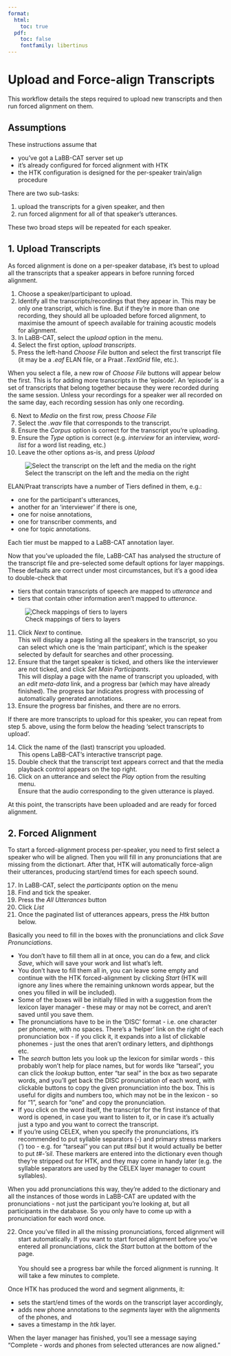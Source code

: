```yaml
---
format:
  html:
    toc: true
  pdf: 
    toc: false
    fontfamily: libertinus
---
```

# Upload and Force-align Transcripts

This workflow details the steps required to upload new transcripts and then run forced alignment on them.

::: {.callout-note collapse="true"}
## Assumptions

These instructions assume that 

- you've got a LaBB-CAT server set up
- it's already configured for forced alignment with HTK
- the HTK configuration is designed for the per-speaker train/align procedure

:::

There are two sub-tasks:

1. upload the transcripts for a given speaker, and then
2. run forced alignment for all of that speaker's utterances.

These two broad steps will be repeated for each speaker.

## 1. Upload Transcripts

As forced alignment is done on a per-speaker database, it's best to upload all the transcripts that a speaker appears in before running forced alignment. 

(@) Choose a speaker/participant to upload.
(@) Identify all the transcripts/recordings that they appear in. This may be only one transcript, which is fine. But if they're in more than one recording, they should all be uploaded before forced alignment, to maximise the amount of speech available for training acoustic models for alignment.
(@) In LaBB-CAT, select the *upload* option in the menu.
(@) Select  the first option, *upload transcripts*.
(@) Press the left-hand *Choose File* button and select the first transcript file 
    (it may be a *.eaf* ELAN file, or a Praat *.TextGrid* file, etc.).

  When you select a file, a new row of *Choose File* buttons will
  appear below the first. This is for adding more transcripts in the
  'episode'. An 'episode' is a set of transcripts that belong together
  because they were recorded during the same session. 
  Unless your recordings for a speaker wer all recorded on the same day, 
  each recording session has only one recording.

(@) Next to *Media* on the first row, press *Choose File*
(@) Select the *.wav* file that corresponds to the transcript.
(@) Ensure the *Corpus* option is correct for the transcript you're uploading.
(@) Ensure the *Type* option is correct 
    (e.g. *interview* for an interview, *word-list* for a word list reading, etc.)
(@) Leave the other options as-is, and press *Upload*

![Select the transcript on the left and the media on the right](upload-transcript.png){fig-alt="The upload form has a .eaf file selected on the left and a .wav file selected on the right, whith two Choose File buttons below, and upload uptions including Corpus and Type"}

ELAN/Praat transcripts have a number of Tiers defined in them, e.g.:

-   one for the participant\'s utterances,
-   another for an 'interviewer' if there is one,
-   one for noise annotations,
-   one for transcriber comments, and
-   one for topic annotations.

Each tier must be mapped to a LaBB-CAT annotation layer.

Now that you've uploaded the file, LaBB-CAT has analysed the structure of the transcript file and
pre-selected some default options for layer mappings. 
These defaults are correct under most circumstances, but it's a good idea to double-check that 

- tiers that contain transcripts of speech are mapped to *utterance* and
- tiers that contain other information aren't mapped to *utterance*.

![Check mappings of tiers to layers](map-tiers-to-layers.png){fig-alt="A column of ELAN tiers is listed on the left, each with a dropdown selector of LaBB-CAT layers on the right. Noise, comment, and topic tiers are mapped to layers with the same name, while tiers named after speakers are mapped to the 'utterance' layer."}

(@) Click *Next* to continue.\
    This will display a page listing all the speakers in the transcript,
    so you can select which one is the 'main participant', which is the
    speaker selected by default for searches and other processing.
(@) Ensure that the target speaker is ticked, and others like the
    interviewer are not ticked, and click *Set Main Participants*.\
    This will display a page with the name of transcript you uploaded,
    with an *edit meta-data* link, and a progress bar (which may have
    already finished). The progress bar indicates progress with processing of automatically generated annotations.
(@) Ensure the progress bar finishes, and there are no errors.

If there are more transcripts to upload for this speaker, you can repeat from step 5. above, using the form below the heading 'select transcripts to upload'.

(@) Click the name of the (last) transcript you uploaded.\
    This opens LaBB-CAT's interactive transcript page.
(@) Double check that the transcript text appears correct and that the media playback control appears on the top right.
(@) Click on an utterance and select the *Play* option from the resulting menu.\
    Ensure that the audio corresponding to the given utterance is played.

At this point, the transcripts have been uploaded and are ready for forced alignment. 

## 2. Forced Alignment

To start a forced-alignment process per-speaker, you need to first select a speaker who will be aligned. Then you will fill in any pronunciations that are missing from the dictionart. After that, HTK will automatically force-align their utterances, producing start/end times for each speech sound.

(@) In LaBB-CAT, select the *participants* option on the menu
(@) Find and tick the speaker.
(@) Press the *All Utterances* button
(@) Click *List*
(@) Once the paginated list of utterances appears, press the *Htk* button below.  

Basically you need to fill in the boxes with the pronunciations and click *Save Pronunciations*.

::: {.callout-note}

-   You don't have to fill them all in at once, you can do a few,
and click *Save*, which will save your work and list what's
left.
-   You don't have to fill them all in, you can leave some empty 
and continue with the HTK forced-alignment by clicking *Start*
(HTK will ignore any lines where the remaining unknown words
appear, but the ones you filled in will be included).
-   Some of the boxes will be initially filled in with a suggestion
from the lexicon layer manager - these may or may not be
correct, and aren't saved until you save them.
-   The pronunciations have to be in the 'DISC' format - i.e. one
character per phoneme, with no spaces. There's a 'helper' link
on the right of each pronunciation box - if you click it, it
expands into a list of clickable phonemes - just the ones that
aren't ordinary letters, and diphthongs etc.
-   The *search* button lets you look up the lexicon for similar
words - this probably won't help for place names, but for words
like "tarseal", you can click the *lookup* button, enter "tar
seal" in the box as two separate words, and you'll get back the
DISC pronunciation of each word, with clickable buttons to copy
the given pronunciation into the box. This is useful for digits
and numbers too, which may not be in the lexicon - so for "1",
search for "one" and copy the pronunciation.
-   If you click on the word itself, the transcript for the first
instance of that word is opened, in case you want to listen to
it, or in case it's actually just a typo and you want to
correct the transcript.
-   If you're using CELEX, when you specify the pronunciations,
it's recommended to put syllable separators (-) and primary
stress markers (') too - e.g. for "tarseal" you can put
*t\#sil* but it would actually be better to put *t\#-'sil*.
These markers are entered into the dictionary even though
they're stripped out for HTK, and they may come in handy later
(e.g. the syllable separators are used by the CELEX layer
manager to count syllables).
:::

When you add pronunciations this way, they're added to the
dictionary and all the instances of those words in LaBB-CAT are
updated with the pronunciations - not just the participant
you're looking at, but all participants in the database. So you
only have to come up with a pronunciation for each word once.


(@) Once you've filled in all the missing pronunciations, forced
    alignment will start automatically. If you want to start forced
    alignment before you've entered all pronunciations, click the
    *Start* button at the bottom of the page.\
    \
    You should see a progress bar while the forced alignment is running.
    It will take a few minutes to complete.

Once HTK has produced the word and segment alignments, it:

-   sets the start/end times of the words on the transcript layer
    accordingly,
-   adds new phone annotations to the *segments* layer with the
    alignments of the phones, and
-   saves a timestamp in the *htk* layer.

When the layer manager has finished, you'll see a message saying
"Complete - words and phones from selected utterances are now
aligned."
